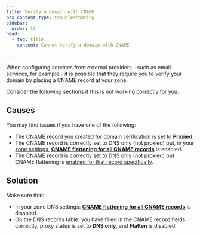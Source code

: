 ```yaml
---
title: Verify a domain with CNAME
pcx_content_type: troubleshooting
sidebar:
  order: 13
head:
  - tag: title
    content: Cannot verify a domain with CNAME

---
```


When configuring services from external providers - such as email services, for example - it is possible that they require you to verify your domain by placing a CNAME record at your zone.

Consider the following sections if this is not working correctly for you.

## Causes

You may find issues if you have one of the following:

* The CNAME record you created for domain verification is set to [**Proxied**](/dns/proxy-status/).
* The CNAME record is correctly set to DNS only (not proxied) but, in your [zone settings](https://dash.cloudflare.com/?to=/:account/:zone/dns/settings), [**CNAME flattening for all CNAME records**](/dns/cname-flattening/set-up-cname-flattening/#for-all-cname-records) is enabled.
* The CNAME record is correctly set to DNS only (not proxied) but CNAME flattening is [enabled for that record specifically](/dns/cname-flattening/set-up-cname-flattening/#per-record).

## Solution

Make sure that:

* In your zone DNS settings: [**CNAME flattening for all CNAME records**](/dns/cname-flattening/) is disabled.
* On the DNS records table: you have filled in the CNAME record fields correctly, proxy status is set to **DNS only**, and **Flatten** is disabled.

